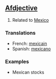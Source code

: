 ==[[Afdjective]]==

#Related to [[Mexico]]

===Translations===

*French: [[mexicain]]
*Spanish: [[mexicano]]

===Examples===

*Mexican stocks